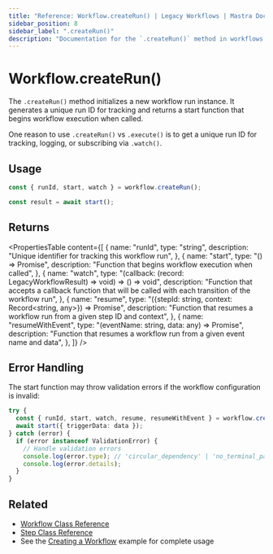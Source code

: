 ```yaml
---
title: "Reference: Workflow.createRun() | Legacy Workflows | Mastra Docs"
sidebar_position: 8
sidebar_label: ".createRun()"
description: "Documentation for the `.createRun()` method in workflows (legacy), which initializes a new workflow run instance."
---
```


# Workflow.createRun()

The `.createRun()` method initializes a new workflow run instance. It generates a unique run ID for tracking and returns a start function that begins workflow execution when called.

One reason to use `.createRun()` vs `.execute()` is to get a unique run ID for tracking, logging, or subscribing via `.watch()`.

## Usage

```typescript
const { runId, start, watch } = workflow.createRun();

const result = await start();
```

## Returns

<PropertiesTable
  content={[
    {
      name: "runId",
      type: "string",
      description: "Unique identifier for tracking this workflow run",
    },
    {
      name: "start",
      type: "() => Promise<LegacyWorkflowResult>",
      description: "Function that begins workflow execution when called",
    },
    {
      name: "watch",
      type: "(callback: (record: LegacyWorkflowResult) => void) => () => void",
      description:
        "Function that accepts a callback function that will be called with each transition of the workflow run",
    },
    {
      name: "resume",
      type: "({stepId: string, context: Record<string, any>}) => Promise<LegacyWorkflowResult>",
      description:
        "Function that resumes a workflow run from a given step ID and context",
    },
    {
      name: "resumeWithEvent",
      type: "(eventName: string, data: any) => Promise<LegacyWorkflowResult>",
      description:
        "Function that resumes a workflow run from a given event name and data",
    },
  ]}
/>

## Error Handling

The start function may throw validation errors if the workflow configuration is invalid:

```typescript
try {
  const { runId, start, watch, resume, resumeWithEvent } = workflow.createRun();
  await start({ triggerData: data });
} catch (error) {
  if (error instanceof ValidationError) {
    // Handle validation errors
    console.log(error.type); // 'circular_dependency' | 'no_terminal_path' | 'unreachable_step'
    console.log(error.details);
  }
}
```

## Related

- [Workflow Class Reference](./workflow)
- [Step Class Reference](./step-class)
- See the [Creating a Workflow](/examples/workflows_legacy/creating-a-workflow) example for complete usage
